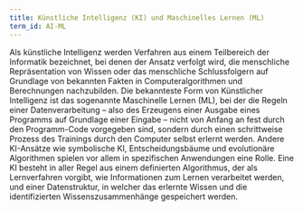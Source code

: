 ```yaml
---
title: Künstliche Intelligenz (KI) und Maschinelles Lernen (ML)
term_id: AI-ML
---
```


Als künstliche Intelligenz werden Verfahren aus einem Teilbereich der Informatik bezeichnet, bei denen der Ansatz verfolgt wird, die menschliche Repräsentation von Wissen oder das menschliche Schlussfolgern auf Grundlage von bekannten Fakten in Computeralgorithmen und Berechnungen nachzubilden. Die bekannteste Form von Künstlicher Intelligenz ist das sogenannte Maschinelle Lernen (ML), bei der die Regeln einer Datenverarbeitung – also des Erzeugens einer Ausgabe eines Programms auf Grundlage einer Eingabe – nicht von Anfang an fest durch den Programm-Code vorgegeben sind, sondern durch einen schrittweise Prozess des Trainings durch den Computer selbst erlernt werden. Andere KI-Ansätze wie symbolische KI, Entscheidungsbäume und evolutionäre Algorithmen spielen vor allem in spezifischen Anwendungen eine Rolle. Eine KI besteht in aller Regel aus einem definierten Algorithmus, der als Lernverfahren vorgibt, wie Informationen zum Lernen verarbeitet werden, und einer Datenstruktur, in welcher das erlernte Wissen und die identifizierten Wissenszusammenhänge gespeichert werden.